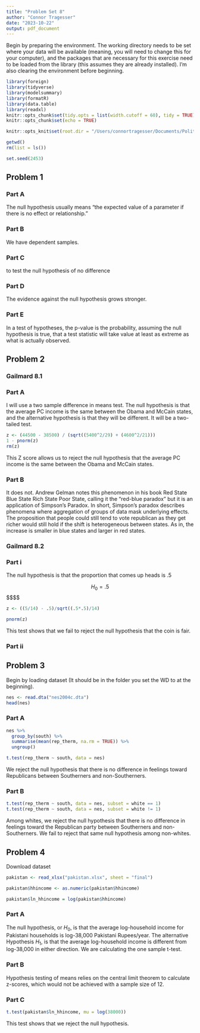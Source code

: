 ```yaml
---
title: "Problem Set 8"
author: "Connor Tragesser"
date: "2023-10-22"
output: pdf_document
---
```

Begin by preparing the environment. The working directory needs to be set where your data will be available (meaning, you will need to change this for your computer), and the packages that are necessary for this exercise need to be loaded from the library (this assumes they are already installed). I'm also clearing the environment before beginning.

```r
library(foreign)
library(tidyverse)
library(modelsummary)
library(formatR)
library(data.table)
library(readxl)
knitr::opts_chunk$set(tidy.opts = list(width.cutoff = 60), tidy = TRUE)
knitr::opts_chunk$set(echo = TRUE)

knitr::opts_knit$set(root.dir = "/Users/connortragesser/Documents/Political Science Coursework Readings/Quant 1/Problem Set 8/")

getwd()
rm(list = ls()) 

set.seed(2453)

```

## Problem 1

### Part A
The null hypothesis usually means "the expected value of a parameter if there is no effect or relationship."

### Part B

We have dependent samples.

### Part C

to test the null hypothesis of no difference

### Part D

The evidence against the null hypothesis grows stronger.

### Part E

In a test of hypotheses, the p-value is the probability, assuming the null hypothesis is true, that a test statistic will take value at least as extreme as what is actually observed.

## Problem 2

### Gailmard 8.1

### Part A
I will use a two sample difference in means test. The null hypothesis is that the average PC income is the same between the Obama and McCain states, and the alternative hypothesis is that they will be different. It will be a two-tailed test. 

```r

z <- (44500 - 38500) / (sqrt((5400^2/29) + (4600^2/21)))
1 - pnorm(z)
rm(z)

```

This Z score allows us to reject the null hypothesis that the average PC income is the same between the Obama and McCain states.

### Part B
It does not. Andrew Gelman notes this phenomenon in his book Red State Blue State Rich State Poor State, calling it the "red-blue paradox" but it is an application of Simpson's Paradox. In short, Simpson's paradox describes phenomena where aggregation of groups of data mask underlying effects. The proposition that people could still tend to vote republican as they get richer would still hold if the shift is heterogeneous between states. As in, the increase is smaller in blue states and larger in red states. 

### Gailmard 8.2

### Part i
The null hypothesis is that the proportion that comes up heads is .5

$$H_0 = .5$$
$$$$

```r
z <- ((5/14) - .5)/sqrt((.5*.5)/14)

pnorm(z)

```
This test shows that we fail to reject the null hypothesis that the coin is fair.

### Part ii


## Problem 3

Begin by loading dataset (It should be in the folder you set the WD to at the beginning).

```r
nes <- read.dta("nes2004c.dta")
head(nes)
```

### Part A

```r
nes %>% 
  group_by(south) %>% 
  summarise(mean(rep_therm, na.rm = TRUE)) %>% 
  ungroup()

t.test(rep_therm ~ south, data = nes)
```
We reject the null hypothesis that there is no difference in feelings toward Republicans between Southerners and non-Southerners.

### Part B
```r
t.test(rep_therm ~ south, data = nes, subset = white == 1)
t.test(rep_therm ~ south, data = nes, subset = white != 1)
```

Among whites, we reject the null hypothesis that there is no difference in feelings toward the Republican party between Southerners and non-Southerners. We fail to reject that same null hypothesis among non-whites.

## Problem 4

Download dataset

```r
pakistan <- read_xlsx("pakistan.xlsx", sheet = "final")

pakistan$hhincome <- as.numeric(pakistan$hhincome)

pakistan$ln_hhincome = log(pakistan$hhincome)

```

### Part A

The null hypothesis, or $H_0$, is that the average log-household income for Pakistani households is log-38,000 Pakistani Rupees/year. The alternative Hypothesis $H_1$, is that the average log-household income is different from log-38,000 in either direction. We are calculating the one sample t-test.

### Part B

Hypothesis testing of means relies on the central limit theorem to calculate z-scores, which would not be achieved with a sample size of 12. 

### Part C

```r
t.test(pakistan$ln_hhincome, mu = log(38000))
```

This test shows that we reject the null hypothesis.
